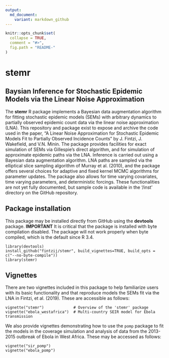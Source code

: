 ```yaml
---
output:
  md_document:
    variant: markdown_github
---
```


<!-- README.md is generated from README.Rmd. Please edit that file -->

```r
knitr::opts_chunk$set(
  collapse = TRUE,
  comment = "#>",
  fig.path = "README-"
)
```

# stemr
## Baysian Inference for Stochastic Epidemic Models via the Linear Noise Approximation

The __stemr__ R package implements a Bayesian data augmentation algorithm for 
fitting stochastic epidemic models (SEMs) with arbitrary dynamics to partially 
observed epidemic count data via the linear noise approximation (LNA). This 
repository and package exist to expose and archive the code used in the paper, 
"A Linear Noise Approximation for Stochastic Epidemic Models Fit to Partially 
Observed Incidence Counts" by J. Fintzi, J. Wakefield, and V.N. Minin. The 
package provides facilities for exact simulation of SEMs via Gillespie's direct 
algorithm, and for simulation of approximate epidemic paths via the LNA. 
Inference is carried out using a Bayesian data augmentation algorithm. LNA paths 
are sampled via the elliptical slice sampling algorithm of Murray et al. (2010), 
and the package  offers several choices for adaptive and fixed kernel MCMC 
algorithms for parameter updates. The package also allows for time varying 
covariates, time varying parameters, and deterministic forcings. These 
functionalities are not yet fully documented, but sample code is available in 
the '/inst' directory on the GitHub repository.

## Package installation
This package may be installed directly from GitHub using the __devtools__ package. 
__IMPORTANT__ It is critical that the package is installed with byte compilation 
disabled. The package will not work properly when byte compiled, which is the 
default since R 3.4.

```
library(devtools)
install_github("fintzij/stemr", build_vignettes=TRUE, build_opts = c("--no-byte-compile")) 
library(stemr)
```

## Vignettes
There are two vignettes included in this package to help familiarize users 
with its basic functionality and that reproduce models the SEMs fit via the LNA 
in Fintzi, et al. (2019). These are accessible as follows:

```
vignette("stemr")             # Overview of the 'stemr' package
vignette("ebola_westafrica")  # Multi-country SEIR model for Ebola transmission
```

We also provide vignettes demonstrating how to use the `pomp` package to fit the
models in the coverage simulation and analysis of data from the 2013-2015 
outbreak of Ebola in West Africa. These may be accessed as follows:

```
vignette("sir_pomp")
vignette("ebola_pomp")
```